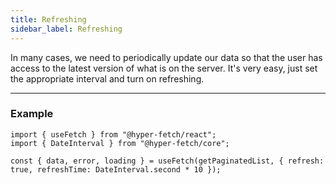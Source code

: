 ```yaml
---
title: Refreshing
sidebar_label: Refreshing
---
```


In many cases, we need to periodically update our data so that the user has access to the latest version of what is on
the server. It's very easy, just set the appropriate interval and turn on refreshing.

---

### Example

```tsx
import { useFetch } from "@hyper-fetch/react";
import { DateInterval } from "@hyper-fetch/core";

const { data, error, loading } = useFetch(getPaginatedList, { refresh: true, refreshTime: DateInterval.second * 10 });
```
